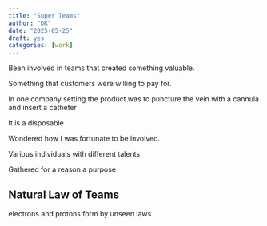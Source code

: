 ```yaml
---
title: "Super Teams"
author: "DK"
date: "2025-05-25"
draft: yes
categories: [work]
---
```


Been involved in teams that created something valuable.

Something that customers were willing to pay for.

In one company setting the product was to puncture the vein with a cannula and insert a catheter

It is a disposable

Wondered how I was fortunate to be involved.

Various individuals with different talents

Gathered for a reason a purpose

## Natural Law of Teams

electrons and protons form by unseen laws
